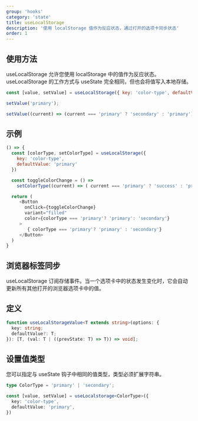 ```yaml
---
group: 'hooks'
category: 'state'
title: useLocalStorage
description: '使用 localStorage 值作为反应状态，通过打开的选项卡同步状态'
order: 1
---
```


## 使用方法

useLocalStorage 允许您使用 localStorage 中的值作为反应状态。 useLocalStorage 的工作方式与 useState 完全相同，但也会将值写入本地存储。

```js
const [value, setValue] = useLocalStorage({ key: 'color-type', defaultValue: 'primary' });

setValue('primary');

setValue((current) => (current === 'primary' ? 'secondary' : 'primary'));
```

## 示例

```js live=true
() => {
  const [colorType, setColorType] = useLocalStorage({
    key: 'color-type',
    defaultValue: 'primary'
  })

  const toggleColorChange = () =>
    setColorType((current) => ( current === 'primary' ? 'success' : 'primary'))

  return (
     <Button
       onClick={toggleColorChange}
       variant="filled"
       color={colorType === 'primary'? 'primary': 'secondary'}
     >
        { colorType === 'primary'? 'primary' : 'secondary'}
     </Button>
  )
}
```

## 浏览器标签同步

useLocalStorage 订阅存储事件。当一个选项卡中的状态发生变化时，它会自动更新所有其他打开的浏览器选项卡中的值。

## 定义

```ts
function useLocalStorageValue<T extends string>(options: {
  key: string;
  defaultValue?: T;
}): [T, (val: T | ((prevState: T) => T)) => void];
```

## 设置值类型

您可以指定与 useState 钩子中相同的值类型，类型必须扩展字符串。

```ts
type ColorType = 'primary' | 'secondary';

const [value, setValue] = useLocalstorage<ColorType>({
  key: 'color-type',
  defaultValue: 'primary',
})
```
